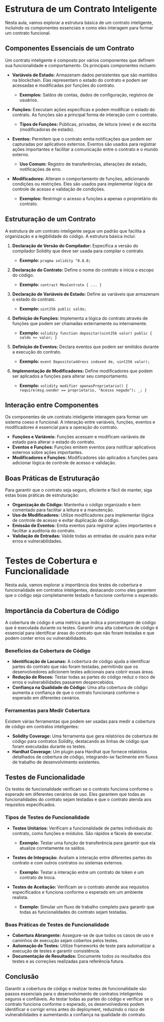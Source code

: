 # Estrutura de um Contrato Inteligente

Nesta aula, vamos explorar a estrutura básica de um contrato inteligente, incluindo os componentes essenciais e como eles interagem para formar um contrato funcional.

## Componentes Essenciais de um Contrato

Um contrato inteligente é composto por vários componentes que definem sua funcionalidade e comportamento. Os principais componentes incluem:

- **Variáveis de Estado:** Armazenam dados persistentes que são mantidos na blockchain. Elas representam o estado do contrato e podem ser acessadas e modificadas por funções do contrato.

  - **Exemplos:** Saldos de contas, dados de configuração, registros de usuários.

- **Funções:** Executam ações específicas e podem modificar o estado do contrato. As funções são a principal forma de interação com o contrato.

  - **Tipos de Funções:** Públicas, privadas, de leitura (view) e de escrita (modificadoras de estado).

- **Eventos:** Permitem que o contrato emita notificações que podem ser capturadas por aplicativos externos. Eventos são usados para registrar ações importantes e facilitar a comunicação entre o contrato e o mundo externo.

  - **Uso Comum:** Registro de transferências, alterações de estado, notificações de erro.

- **Modificadores:** Alteram o comportamento de funções, adicionando condições ou restrições. Eles são usados para implementar lógica de controle de acesso e validação de condições.
  - **Exemplos:** Restringir o acesso a funções a apenas o proprietário do contrato.

## Estruturação de um Contrato

A estrutura de um contrato inteligente segue um padrão que facilita a organização e a legibilidade do código. A estrutura básica inclui:

1. **Declaração de Versão do Compilador:** Especifica a versão do compilador Solidity que deve ser usada para compilar o contrato.

   - **Exemplo:** `pragma solidity ^0.8.0;`

2. **Declaração do Contrato:** Define o nome do contrato e inicia o escopo do código.

   - **Exemplo:** `contract MeuContrato { ... }`

3. **Declaração de Variáveis de Estado:** Define as variáveis que armazenam o estado do contrato.

   - **Exemplo:** `uint256 public saldo;`

4. **Definição de Funções:** Implementa a lógica do contrato através de funções que podem ser chamadas externamente ou internamente.

   - **Exemplo:** `solidity
function depositar(uint256 valor) public {
    saldo += valor;
}     `

5. **Definição de Eventos:** Declara eventos que podem ser emitidos durante a execução do contrato.

   - **Exemplo:** `event Deposito(address indexed de, uint256 valor);`

6. **Implementação de Modificadores:** Define modificadores que podem ser aplicados a funções para alterar seu comportamento.
   - **Exemplo:** `solidity
modifier apenasProprietario() {
    require(msg.sender == proprietario, "Acesso negado");
    _;
}     `

## Interação entre Componentes

Os componentes de um contrato inteligente interagem para formar um sistema coeso e funcional. A interação entre variáveis, funções, eventos e modificadores é essencial para a operação do contrato.

- **Funções e Variáveis:** Funções acessam e modificam variáveis de estado para alterar o estado do contrato.
- **Eventos e Funções:** Funções emitem eventos para notificar aplicativos externos sobre ações importantes.
- **Modificadores e Funções:** Modificadores são aplicados a funções para adicionar lógica de controle de acesso e validação.

## Boas Práticas de Estruturação

Para garantir que o contrato seja seguro, eficiente e fácil de manter, siga estas boas práticas de estruturação:

- **Organização do Código:** Mantenha o código organizado e bem comentado para facilitar a leitura e a manutenção.
- **Uso de Modificadores:** Utilize modificadores para implementar lógica de controle de acesso e evitar duplicação de código.
- **Emissão de Eventos:** Emita eventos para registrar ações importantes e facilitar a auditoria do contrato.
- **Validação de Entradas:** Valide todas as entradas de usuário para evitar erros e vulnerabilidades.

# Testes de Cobertura e Funcionalidade

Nesta aula, vamos explorar a importância dos testes de cobertura e funcionalidade em contratos inteligentes, destacando como eles garantem que o código seja completamente testado e funcione conforme o esperado.

## Importância da Cobertura de Código

A cobertura de código é uma métrica que indica a porcentagem de código que é executada durante os testes. Garantir uma alta cobertura de código é essencial para identificar áreas do contrato que não foram testadas e que podem conter erros ou vulnerabilidades.

### Benefícios da Cobertura de Código

- **Identificação de Lacunas:** A cobertura de código ajuda a identificar partes do contrato que não foram testadas, permitindo que os desenvolvedores adicionem testes adicionais para cobrir essas áreas.
- **Redução de Riscos:** Testar todas as partes do código reduz o risco de erros e vulnerabilidades passarem despercebidos.
- **Confiança na Qualidade do Código:** Uma alta cobertura de código aumenta a confiança de que o contrato funcionará conforme o esperado em diferentes cenários.

### Ferramentas para Medir Cobertura

Existem várias ferramentas que podem ser usadas para medir a cobertura de código em contratos inteligentes:

- **Solidity Coverage:** Uma ferramenta que gera relatórios de cobertura de código para contratos Solidity, destacando as linhas de código que foram executadas durante os testes.
- **Hardhat Coverage:** Um plugin para Hardhat que fornece relatórios detalhados de cobertura de código, integrando-se facilmente em fluxos de trabalho de desenvolvimento existentes.

## Testes de Funcionalidade

Os testes de funcionalidade verificam se o contrato funciona conforme o esperado em diferentes cenários de uso. Eles garantem que todas as funcionalidades do contrato sejam testadas e que o contrato atenda aos requisitos especificados.

### Tipos de Testes de Funcionalidade

- **Testes Unitários:** Verificam a funcionalidade de partes individuais do contrato, como funções e módulos. São rápidos e fáceis de executar.

  - **Exemplo:** Testar uma função de transferência para garantir que ela atualize corretamente os saldos.

- **Testes de Integração:** Avaliam a interação entre diferentes partes do contrato e com outros contratos ou sistemas externos.

  - **Exemplo:** Testar a interação entre um contrato de token e um contrato de troca.

- **Testes de Aceitação:** Verificam se o contrato atende aos requisitos especificados e funciona conforme o esperado em um ambiente realista.
  - **Exemplo:** Simular um fluxo de trabalho completo para garantir que todas as funcionalidades do contrato sejam testadas.

### Boas Práticas de Testes de Funcionalidade

- **Cobertura Abrangente:** Assegure-se de que todos os casos de uso e caminhos de execução sejam cobertos pelos testes.
- **Automação de Testes:** Utilize frameworks de teste para automatizar a execução de testes e garantir consistência.
- **Documentação de Resultados:** Documente todos os resultados dos testes e as correções realizadas para referência futura.

## Conclusão

Garantir a cobertura de código e realizar testes de funcionalidade são passos essenciais para o desenvolvimento de contratos inteligentes seguros e confiáveis. Ao testar todas as partes do código e verificar se o contrato funciona conforme o esperado, os desenvolvedores podem identificar e corrigir erros antes do deployment, reduzindo o risco de vulnerabilidades e aumentando a confiança na qualidade do contrato.
